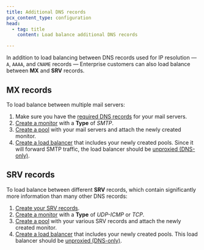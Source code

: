 ```yaml
---
title: Additional DNS records
pcx_content_type: configuration
head:
  - tag: title
    content: Load balance additional DNS records

---
```


In addition to load balancing between DNS records used for IP resolution — `A`, `AAAA`, and `CNAME` records — Enterprise customers can also load balance between **MX** and **SRV** records.

## MX records

To load balance between multiple mail servers:

1. Make sure you have the [required DNS records](/dns/manage-dns-records/how-to/email-records/#send-and-receive-email) for your mail servers.
2. [Create a monitor](/load-balancing/monitors/create-monitor/) with a **Type** of *SMTP*.
3. [Create a pool](/load-balancing/pools/create-pool/) with your mail servers and attach the newly created monitor.
4. [Create a load balancer](/load-balancing/load-balancers/create-load-balancer/) that includes your newly created pools. Since it will forward SMTP traffic, the load balancer should be [unproxied (DNS-only)](/load-balancing/understand-basics/proxy-modes/#dns-only-load-balancing).

## SRV records

To load balance between different **SRV** records, which contain significantly more information than many other DNS records:

1. [Create your SRV records](/dns/manage-dns-records/how-to/create-dns-records/#create-dns-records).
2. [Create a monitor](/load-balancing/monitors/create-monitor/) with a **Type** of *UDP-ICMP* or *TCP*.
3. [Create a pool](/load-balancing/pools/create-pool/) with your various SRV records and attach the newly created monitor.
4. [Create a load balancer](/load-balancing/load-balancers/create-load-balancer/) that includes your newly created pools. This load balancer should be [unproxied (DNS-only)](/load-balancing/understand-basics/proxy-modes/#dns-only-load-balancing).
